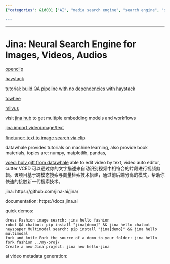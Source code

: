 ```yaml
---
{"categories": &id001 ["AI", "media search engine", "search engine", "self-hosted"], "category": "Neural Search Engines", "date": "2022-05-29 05:18:28", "description": "Jina is a neural search engine that enables users to efficiently search for images, videos, and audios. It leverages popular libraries like openclip, haystack, towhee, and Milvus to provide pre-trained models and workflows through Jina Hub. Additionally, VCED offers tutorials in machine learning topics.", "tags": *id001, "title": "Jina: Neural Search Engine for Images, Videos, Audios"}

---
```


------

# Jina: Neural Search Engine for Images, Videos, Audios

[openclip](https://github.com/mlfoundations/open_clip)

[haystack](https://github.com/deepset-ai/haystack)

tutorial: [build QA pipeline with no dependencies with haystack](https://haystack.deepset.ai/tutorials/03_basic_qa_pipeline_without_elasticsearch)

[towhee](https://github.com/towhee-io/towhee)

[milvus](https://milvus.io/docs/v2.1.x/install_standalone-docker.md)

visit [jina hub](https://docs.jina.ai/fundamentals/executor/hub/) to get multiple embedding models and workflows

[jina import video/image/text](https://github.com/datawhalechina/vced/blob/44480a869a57be0d7e3a6f163d499286f65ad86c/docs/source/user_guide/jina.md)

[finetuner: text to image search via clip](https://finetuner.jina.ai/tasks/text-to-image/)

datawhale provides tutorials on machine learning, also provide book materials, topics are: numpy, matplotlib, pandas, 

[vced: holy gift from datawhale](https://github.com/datawhalechina/vced/tree/44480a869a57be0d7e3a6f163d499286f65ad86c) able to edit video by text, video auto editor, cutter
VCED 可以通过你的文字描述来自动识别视频中相符合的片段进行视频剪辑。该项目基于跨模态搜索与向量检索技术搭建，通过前后端分离的模式，帮助你快速的接触新一代搜索技术。

jina:
https://github.com/jina-ai/jina/

documentation: 
https://docs.jina.ai

quick demos:

    dress Fashion image search: jina hello fashion
    robot QA chatbot: pip install "jina[demo]" && jina hello chatbot
    newspaper Multimodal search: pip install "jina[demo]" && jina hello multimodal
    fork_and_knife Fork the source of a demo to your folder: jina hello fork fashion ../my-proj/
    Create a new Jina project: jina new hello-jina

ai video metadata generation:

